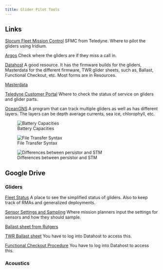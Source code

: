 ```yaml
---
title: Glider Pilot Tools
---
```


## Links
[Slocum Fleet Mission Control](https://sfmc.webbresearch.com/sfmc/login) SFMC from Teledyne. Where to pilot the gliders using Iridium.

[Argos](https://argos-system.clsamerica.com/argos-cwi2/login.html) Check where the gliders are if they miss a call in.

[Datahost](https://datahost.webbresearch.com/) A good resource. It has the firmware builds for the gliders, Masterdata for the different firmware, TWR glider sheets, such as, Ballast, Functional Checkout, etc. Most forms are in Resources.

[Masterdata](https://gliderfs2.coas.oregonstate.edu/gliderweb/masterdata/)

[Teledyne Customer Portal](https://tmv-taptone.my.site.com/slocum/s/) Where to check the status of service on gliders and glider parts.

[OceanGNS](https://www.oceangns.com/login) A program that can track multiple gliders as well as has different layers. The layers can be depth average currents, sea ice, chlorophyll, etc.

![Battery Capacities](images/battery_capacities.png)

![File Transfer Syntax](images/Glider_File_Transfer_Syntax.jpg)

![Differences between persistor and STM](images/persistor_v_stm.png)

## Google Drive 

### Gliders

[Fleet Status](https://docs.google.com/spreadsheets/d/1tB3QNKYx8qOYYS9QZotekBAx0y-_n2d-EZPjFFdYNuU/edit?gid=0#gid=0) A place to see the simplified status of gliders. Also to keep track of RMAs and generalized deployments.

[Sensor Settings and Sampling](https://docs.google.com/spreadsheets/d/1SNjvXY9RhGC8St3bXdfQx6tWN10sF8evctD0B_RcTKk/edit?gid=0#gid=0) Where mission planners input the settings for sensors and how they should sample.

[Ballast sheet from Rutgers](https://docs.google.com/spreadsheets/d/1BrgEZyT4qzZ22Rkcxc7ZHFRZ-m1zfW3o/edit?rtpof=true&sd=true&gid=2132005041#gid=2132005041)

[TWR Ballast sheet](https://datahost.webbresearch.com/download/file.php?id=91) You have to log into Datahost to access this.

[Functional Checkout Procedure](https://datahost.webbresearch.com/download/file.php?id=256) You have to log into Datahost to access this.

### Acoustics


